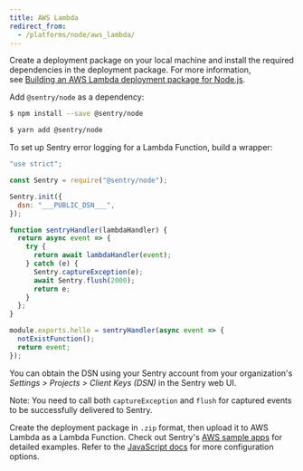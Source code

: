 ```yaml
---
title: AWS Lambda
redirect_from:
  - /platforms/node/aws_lambda/
---
```


Create a deployment package on your local machine and install the required dependencies in the deployment package. For more information, see [Building an AWS Lambda deployment package for Node.js](https://aws.amazon.com/premiumsupport/knowledge-center/lambda-deployment-package-nodejs/).

Add `@sentry/node` as a dependency:

```bash {tabTitle:NPM}
$ npm install --save @sentry/node
```

```bash {tabTitle:Yarn}
$ yarn add @sentry/node
```

To set up Sentry error logging for a Lambda Function, build a wrapper:

```javascript
"use strict";

const Sentry = require("@sentry/node");

Sentry.init({
  dsn: "___PUBLIC_DSN___",
});

function sentryHandler(lambdaHandler) {
  return async event => {
    try {
      return await lambdaHandler(event);
    } catch (e) {
      Sentry.captureException(e);
      await Sentry.flush(2000);
      return e;
    }
  };
}

module.exports.hello = sentryHandler(async event => {
  notExistFunction();
  return event;
});
```

You can obtain the DSN using your Sentry account from your organization's _Settings > Projects > Client Keys (DSN)_ in the Sentry web UI.

Note: You need to call both `captureException` and `flush` for captured events to be successfully delivered to Sentry.

Create the deployment package in `.zip` format, then upload it to AWS Lambda as
a Lambda Function. Check out Sentry's [AWS sample
apps](https://github.com/getsentry/examples/tree/master/aws-lambda/node) for
detailed examples. Refer to the [JavaScript docs](/platforms/javascript/) for
more configuration options.
